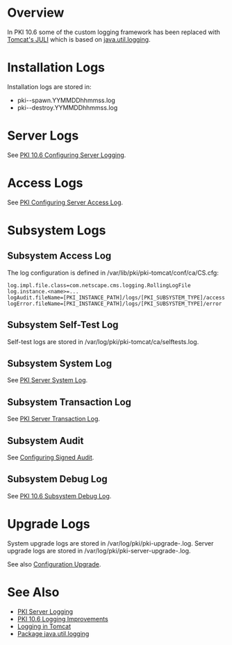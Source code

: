 = Overview =

In PKI 10.6 some of the custom logging framework has been replaced with [https://tomcat.apache.org/tomcat-8.5-doc/logging.html Tomcat's JULI] which is based on [https://docs.oracle.com/javase/8/docs/api/java/util/logging/package-summary.html java.util.logging].

= Installation Logs =

Installation logs are stored in:
* pki-<subsystem>-spawn.YYMMDDhhmmss.log
* pki-<subsystem>-destroy.YYMMDDhhmmss.log

= Server Logs =

See [[PKI 10.6 Configuring Server Logging]].

= Access Logs =

See [https://github.com/dogtagpki/pki/wiki/Configuring-Server-Access-Log PKI Configuring Server Access Log].

= Subsystem Logs =

== Subsystem Access Log ==

The log configuration is defined in /var/lib/pki/pki-tomcat/conf/ca/CS.cfg:

<pre>
log.impl.file.class=com.netscape.cms.logging.RollingLogFile
log.instance.<name>=...
logAudit.fileName=[PKI_INSTANCE_PATH]/logs/[PKI_SUBSYSTEM_TYPE]/access
logError.fileName=[PKI_INSTANCE_PATH]/logs/[PKI_SUBSYSTEM_TYPE]/error
</pre>

== Subsystem Self-Test Log ==

Self-test logs are stored in /var/log/pki/pki-tomcat/ca/selftests.log.

== Subsystem System Log ==

See [[PKI Server System Log]].

== Subsystem Transaction Log ==

See [[PKI Server Transaction Log]].

== Subsystem Audit ==

See [https://github.com/dogtagpki/pki/wiki/Configuring-Signed-Audit Configuring Signed Audit].

== Subsystem Debug Log ==

See [[PKI 10.6 Subsystem Debug Log]].

= Upgrade Logs =

System upgrade logs are stored in /var/log/pki/pki-upgrade-<current version>.log.
Server upgrade logs are stored in /var/log/pki/pki-server-upgrade-<current version>.log.

See also [[Configuration Upgrade]].

= See Also =

* [[PKI Server Logging]]
* [https://github.com/dogtagpki/pki/wiki/PKI-10.6-Logging-Improvements PKI 10.6 Logging Improvements]
* [https://tomcat.apache.org/tomcat-8.0-doc/logging.html Logging in Tomcat]
* [https://docs.oracle.com/javase/8/docs/api/java/util/logging/package-summary.html Package java.util.logging]